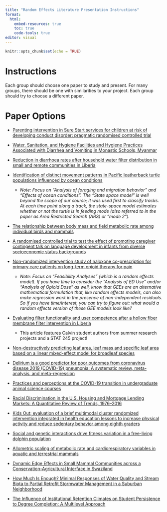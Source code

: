 ```yaml
---
title: "Random Effects Literature Presentation Instructions"
format: 
  html:
    embed-resources: true
    toc: true
    code-tools: true
editor: visual
---
```


```r
knitr::opts_chunk$set(echo = TRUE)
```

# Instructions

Each group should choose one paper to study and present. For many
groups, there should be one with similarities to your project. Each
group should try to choose a different paper.

# Paper Options

-   [Parenting intervention in Sure Start services for children at risk
    of developing conduct disorder: pragmatic randomised controlled
    trial](https://www.bmj.com/content/334/7595/678.short)

-   [Water, Sanitation, and Hygiene Facilities and Hygiene Practices
    Associated with Diarrhea and Vomiting in Monastic Schools,
    Myanmar](https://www.ajtmh.org/content/journals/10.4269/ajtmh.15-0290)

-   [Reduction in diarrhoea rates after household water filter
    distribution in small and remote communities in
    Liberia](https://www.tandfonline.com/doi/full/10.1080/27707571.2023.2205716)

-   [Identification of distinct movement patterns in Pacific leatherback
    turtle populations influenced by ocean
    conditions](https://esajournals.onlinelibrary.wiley.com/doi/full/10.1890/11-0633)

    -   *Note: Focus on "Analysis of foraging and migration behavior"
        and "Effects of ocean conditions". The "State space model" is
        well beyond the scope of our course; it was used first to
        classify tracks. At each time point along a track, the
        state-space model estimates whether or not the turtle is in
        feeding mode (also referred to in the paper as Area Restricted
        Search (ARS) or "mode 2").*

-   [The relationship between body mass and field metabolic rate among
    individual birds and
    mammals](https://besjournals.onlinelibrary.wiley.com/doi/10.1111/1365-2656.12086)

-   [A randomised controlled trial to test the effect of promoting
    caregiver contingent talk on language development in infants from
    diverse socioeconomic status
    backgrounds](https://acamh.onlinelibrary.wiley.com/doi/abs/10.1111/jcpp.12725)

-   [Non-randomized intervention study of naloxone co-prescription for
    primary care patients on long-term opioid therapy for
    pain](https://www.ncbi.nlm.nih.gov/pmc/articles/PMC5783639/pdf/nihms916740.pdf)

    -   *Note: Focus on "Feasibility Analyses" (which is a random
        effects model). If you have time to consider the "Analysis of ED
        Use" and/or "Analysis of Opioid Dose" as well, know that GEEs
        are an alternative mathematical formulation that, like random
        effects models, can also make regression work in the presence of
        non-independent residuals. So if you have time/interest, you can
        try to figure out: what would a random effects version of these
        GEE models look like?*

-   [Evaluating filter functionality and user competence after a hollow
    fiber membrane filter intervention in
    Liberia](https://iwaponline.com/washdev/article/doi/10.2166/washdev.2022.075/91932/Evaluating-filter-functionality-and-user)

    -   This article features Calvin student authors from summer
        research projects and a STAT 245 project!

-   [Non-destructively predicting leaf area, leaf mass and specific leaf
    area based on a linear mixed-effect model for broadleaf
    species](https://kd.nsfc.gov.cn/paperDownload/19907772847.pdf)

-   [Delirium is a good predictor for poor outcomes from coronavirus
    disease 2019 (COVID-19) pneumonia: A systematic review,
    meta-analysis, and
    meta-regression](https://doi.org/10.1016/j.jpsychires.2021.08.031)

-   [Practices and perceptions at the COVID-19 transition in
    undergraduate animal science
    courses](https://acsess.onlinelibrary.wiley.com/doi/full/10.1002/nse2.20039)

-   [Racial Discrimination in the U.S. Housing and Mortgage Lending
    Markets: A Quantitative Review of Trends,
    1976–2016](https://link.springer.com/article/10.1007/s12552-019-09276-x)

-   [Kids Out; evaluation of a brief multimodal cluster randomized
    intervention integrated in health education lessons to increase
    physical activity and reduce sedentary behavior among eighth
    graders](https://link.springer.com/article/10.1186/s12889-019-6737-x)

-   [Social and genetic interactions drive fitness variation in a
    free-living dolphin
    population](https://www.pnas.org/doi/full/10.1073/pnas.1007997107)

-   [Allometric scaling of metabolic rate and cardiorespiratory
    variables in aquatic and terrestrial
    mammals](https://pubmed.ncbi.nlm.nih.gov/37271741/)

-   [Dynamic Edge Effects in Small Mammal Communities across a
    Conservation-Agricultural Interface in
    Swaziland](https://journals.plos.org/plosone/article?id=10.1371/journal.pone.0074520)

-   [How Much Is Enough? Minimal Responses of Water Quality and Stream
    Biota to Partial Retrofit Stormwater Management in a Suburban
    Neighborhood](https://journals.plos.org/plosone/article?id=10.1371/journal.pone.0085011)

-   [The Influence of Institutional Retention Climates on Student
    Persistence to Degree Completion: A Multilevel
    Approach](https://link.springer.com/article/10.1007/s11162-009-9134-y)
